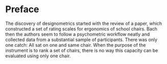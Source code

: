 # Preface {.unnumbered}

The discovery of designometrics started with the review of a paper, which constructed a set of rating scales for ergonomics of school chairs. Bach then the authors seem to follow a psychometric workflow neatly and collected data from a substantial sample of participants. There was only one catch: All sat on one and same chair. When the purpose of the instrument is to rank a set of chairs, there is no way this capacity can be evaluated using only one chair.
